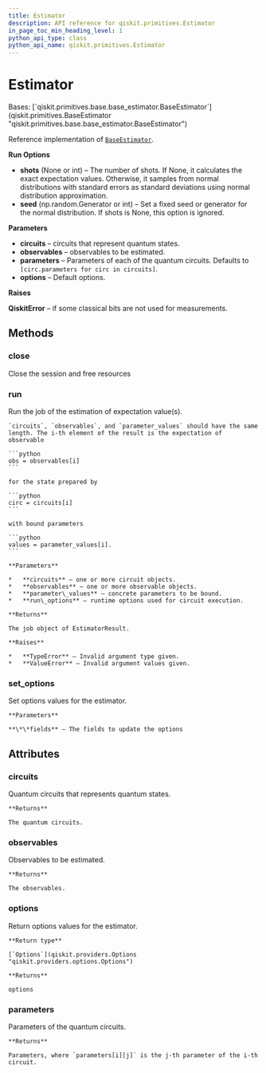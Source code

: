 ```yaml
---
title: Estimator
description: API reference for qiskit.primitives.Estimator
in_page_toc_min_heading_level: 1
python_api_type: class
python_api_name: qiskit.primitives.Estimator
---
```


# Estimator

<Class id="qiskit.primitives.Estimator" github="https://github.com/qiskit/qiskit/tree/stable/0.22/qiskit/primitives/estimator.py" signature="Estimator(circuits: Iterable[QuantumCircuit] | QuantumCircuit | None = None, observables: Iterable[SparsePauliOp] | SparsePauliOp | None = None, parameters: Iterable[Iterable[Parameter]] | None = None, **kwargs)">
  Bases: [`qiskit.primitives.base.base_estimator.BaseEstimator`](qiskit.primitives.BaseEstimator "qiskit.primitives.base.base_estimator.BaseEstimator")

  Reference implementation of [`BaseEstimator`](qiskit.primitives.BaseEstimator "qiskit.primitives.BaseEstimator").

  **Run Options**

  *   **shots** (None or int) – The number of shots. If None, it calculates the exact expectation values. Otherwise, it samples from normal distributions with standard errors as standard deviations using normal distribution approximation.
  *   **seed** (np.random.Generator or int) – Set a fixed seed or generator for the normal distribution. If shots is None, this option is ignored.

  **Parameters**

  *   **circuits** – circuits that represent quantum states.
  *   **observables** – observables to be estimated.
  *   **parameters** – Parameters of each of the quantum circuits. Defaults to `[circ.parameters for circ in circuits]`.
  *   **options** – Default options.

  **Raises**

  **QiskitError** – if some classical bits are not used for measurements.

  ## Methods

  ### close

  <Function id="qiskit.primitives.Estimator.close" name="close" signature="Estimator.close()">
    Close the session and free resources
  </Function>

  ### run

  <Function id="qiskit.primitives.Estimator.run" name="run" signature="Estimator.run(circuits, observables, parameter_values=None, **run_options)">
    Run the job of the estimation of expectation value(s).

    `circuits`, `observables`, and `parameter_values` should have the same length. The i-th element of the result is the expectation of observable

    ```python
    obs = observables[i]
    ```

    for the state prepared by

    ```python
    circ = circuits[i]
    ```

    with bound parameters

    ```python
    values = parameter_values[i].
    ```

    **Parameters**

    *   **circuits** – one or more circuit objects.
    *   **observables** – one or more observable objects.
    *   **parameter\_values** – concrete parameters to be bound.
    *   **run\_options** – runtime options used for circuit execution.

    **Returns**

    The job object of EstimatorResult.

    **Raises**

    *   **TypeError** – Invalid argument type given.
    *   **ValueError** – Invalid argument values given.
  </Function>

  ### set\_options

  <Function id="qiskit.primitives.Estimator.set_options" name="set_options" signature="Estimator.set_options(**fields)">
    Set options values for the estimator.

    **Parameters**

    **\*\*fields** – The fields to update the options
  </Function>

  ## Attributes

  ### circuits

  <Attribute id="qiskit.primitives.Estimator.circuits" name="circuits">
    Quantum circuits that represents quantum states.

    **Returns**

    The quantum circuits.
  </Attribute>

  ### observables

  <Attribute id="qiskit.primitives.Estimator.observables" name="observables">
    Observables to be estimated.

    **Returns**

    The observables.
  </Attribute>

  ### options

  <Attribute id="qiskit.primitives.Estimator.options" name="options">
    Return options values for the estimator.

    **Return type**

    [`Options`](qiskit.providers.Options "qiskit.providers.options.Options")

    **Returns**

    options
  </Attribute>

  ### parameters

  <Attribute id="qiskit.primitives.Estimator.parameters" name="parameters">
    Parameters of the quantum circuits.

    **Returns**

    Parameters, where `parameters[i][j]` is the j-th parameter of the i-th circuit.
  </Attribute>
</Class>

